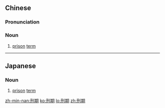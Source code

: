 ==Chinese==
{{zh-forms}}

===Pronunciation===
{{zh-pron
|m=xíng期
|c=jing4 kei4
|h=pfs=hìn-khì
|mn=hêng-kî
|cat=n
}}

===Noun===
{{zh-noun}}

# [[prison]] [[term]]

----

==Japanese==
{{ja-kanjitab|刑|期}}

===Noun===
{{ja-noun|けいき}}

# [[prison]] [[term]]

[[zh-min-nan:刑期]]
[[ko:刑期]]
[[lo:刑期]]
[[zh:刑期]]
